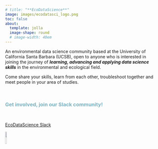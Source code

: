 ```yaml
---
# title: "**EcoDataScience**"
image: images/ecodatasci_logo.png
toc: false
about:
  template: jolla
  image-shape: round
  # image-width: 40em
---
```


An environmental data science community based at the University of California Santa Barbara (UCSB), open to anyone who is interested in joining the journey of _**learning, advancing and applying data science skills**_ in the environmental and ecological field.

Come share your skills, learn from each other, troubleshoot together and meet people in your area of studies.

<br>


<h3 style="color:#7bb2c1;">**Get involved, join our Slack community!**</h3>

<br>


[EcoDataScience Slack](https://join.slack.com/t/ecodatascience/shared_invite/enQtNTE1MjAxMTU2NjQwLTZmYjQ5OGIyNjM0YTM4ZDhiMTA2Njc1Mjg2YjFlYWEwZDhlNjJmMTE3MzI2ZmM4ZTJhYTczNmZhYjk3YTI5NjU){.btn .btn-outline-primary .btn role="button" data-toggle="tooltip" title="Join"}

![](images/slack-logo.png){width=10%}



<!-- <h3 style="color:#7bb2c1;">**LET'S WORK TOGETHER**</h3> -->


<br>

<!--
<br>
::: {layout-ncol=3}


![<font size="3">Sharing Skills</font> ](images/skill-sharing-icon.png){width=10%}

![<font size="3">Co-Working</font>](images/co-working-icon.png){width=10%}

![<font size="3">Building Community</font>](images/community-building-icon.png){width=10%}

:::

-->






